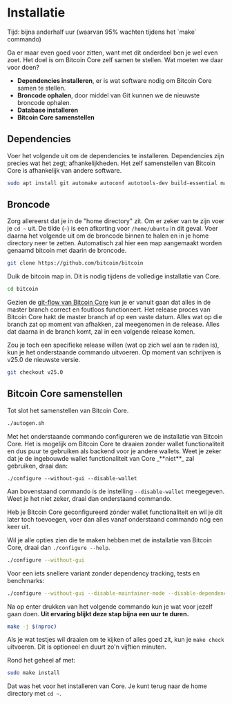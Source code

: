 
# Installatie

<Callout emoji="&#x2139;">
Tijd: bijna anderhalf uur (waarvan 95% wachten tijdens het `make` commando)
</Callout>

Ga er maar even goed voor zitten, want met dit onderdeel ben je wel even zoet. Het doel is om Bitcoin Core zelf samen te stellen. Wat moeten we daar voor doen?

* **Dependencies installeren**, er is wat software nodig om Bitcoin Core samen te stellen.
* **Broncode ophalen**, door middel van Git kunnen we de nieuwste broncode ophalen.
* **Database installeren**
* **Bitcoin Core samenstellen**

## Dependencies

Voer het volgende uit om de dependencies te installeren. Dependencies zijn precies wat het zegt; afhankelijkheden. Het zelf samenstellen van Bitcoin Core is afhankelijk van andere software.

```bash
sudo apt install git automake autoconf autotools-dev build-essential make pkg-config protobuf-compiler libminiupnpc-dev libprotobuf-dev libdb++-dev libzmq3-dev libsqlite3-dev libboost-thread-dev libboost-test-dev libboost-all-dev libevent-dev libtool libssl-dev libboost-system-dev libboost-filesystem-dev -y
```

## Broncode

Zorg allereerst dat je in de "home directory" zit. Om er zeker van te zijn voer je `cd ~` uit. De tilde \(`~`\) is een afkorting voor `/home/ubuntu` in dit geval. Voer daarna het volgende uit om de broncode binnen te halen en in je home directory neer te zetten. Automatisch zal hier een map aangemaakt worden genaamd bitcoin met daarin de broncode.

```bash
git clone https://github.com/bitcoin/bitcoin
```

Duik de bitcoin map in. Dit is nodig tijdens de volledige installatie van Core.

```bash
cd bitcoin
```

Gezien de [git-flow van Bitcoin Core](https://github.com/bitcoin/bitcoin/blob/master/CONTRIBUTING.md#decision-making-process) kun je er vanuit gaan dat alles in de master branch correct en foutloos functioneert. Het release proces van Bitcoin Core hakt de master branch af op een vaste datum. Alles wat op die branch zat op moment van afhakken, zal meegenomen in de release. Alles dat daarna in de branch komt, zal in een volgende release komen.

Zou je toch een specifieke release willen \(wat op zich wel aan te raden is\), kun je het onderstaande commando uitvoeren. Op moment van schrijven is v25.0 de nieuwste versie.

```bash
git checkout v25.0
```

## Bitcoin Core samenstellen

Tot slot het samenstellen van Bitcoin Core.

```bash
./autogen.sh
```

<Callout emoji="&#x2139;">
Met het onderstaande commando configureren we de installatie van Bitcoin Core. Het is mogelijk om Bitcoin Core te draaien zonder wallet functionaliteit en dus puur te gebruiken als backend voor je andere wallets. Weet je zeker dat je de ingebouwde wallet functionaliteit van Core _**niet**_ zal gebruiken, draai dan:

`./configure --without-gui --disable-wallet`

Aan bovenstaand commando is de instelling `--disable-wallet` meegegeven. Weet je het niet zeker, draai dan onderstaand commando.

Heb je Bitcoin Core geconfigureerd zónder wallet functionaliteit en wil je dit later toch toevoegen, voer dan alles vanaf onderstaand commando nóg een keer uit.
</Callout>

Wil je alle opties zien die te maken hebben met de installatie van Bitcoin Core, draai dan `./configure --help`.

```bash
./configure --without-gui
```

Voor een iets snellere variant zonder dependency tracking, tests en benchmarks:

```bash
./configure --without-gui --disable-maintainer-mode --disable-dependency-tracking --disable-tests --disable-gui-tests --disable-bench
```

Na op enter drukken van het volgende commando kun je wat voor jezelf gaan doen. **Uit ervaring blijkt deze stap bijna een uur te duren.**

```bash
make -j $(nproc)
```

Als je wat testjes wil draaien om te kijken of alles goed zit, kun je `make check` uitvoeren. Dit is optioneel en duurt zo'n vijftien minuten.

Rond het geheel af met:

```bash
sudo make install
```

Dat was het voor het installeren van Core. Je kunt terug naar de home directory met `cd ~`.